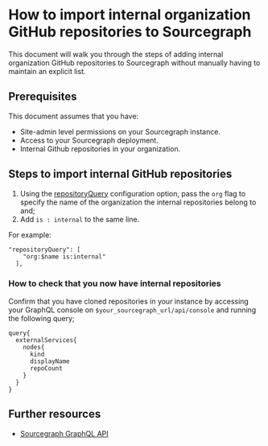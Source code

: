 # How to import internal organization GitHub repositories to Sourcegraph

This document will walk you through the steps of adding internal organization GitHub repositories to Sourcegraph without manually having to maintain an explicit list.

## Prerequisites

This document assumes that you have:

* Site-admin level permissions on your Sourcegraph instance.
* Access to your Sourcegraph deployment.
* Internal Github repositories in your organization.

## Steps to import internal GitHub repositories
1. Using the [repositoryQuery](https://docs.sourcegraph.com/admin/external_service/github#repositoryQuery) configuration option, pass the `org` flag to specify the name of the organization the internal repositories belong to and;
2. Add `is : internal` to the same line.

For example:

``` 
"repositoryQuery": [
    "org:$name is:internal"
  ],
```

### How to check that you now have internal repositories
Confirm that you have cloned repositories in your instance by accessing your GraphQL console on `$your_sourcegraph_url/api/console` and running the following query;

```
query{
  externalServices{
    nodes{
      kind
      displayName
      repoCount
    }
  }
}
```
## Further resources

* [Sourcegraph GraphQL API](https://docs.sourcegraph.com/api/graphql)
